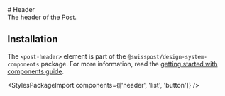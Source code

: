 
<Meta of={HeaderStories} />

<div className="docs-title">
  # Header

  <nav>
    <link-design of={JSON.stringify(HeaderStories)}></link-design>
  </nav>
</div>

<div className="lead">The header of the Post.</div>

<Canvas sourceState="shown" of={HeaderStories.Default} />
<div className="hide-col-default">
  <Controls of={HeaderStories.Default} />
</div>

## Installation

The `<post-header>` element is part of the `@swisspost/design-system-components` package.
For more information, read the [getting started with components guide](/?path=/docs/edfb619b-fda1-4570-bf25-20830303d483--docs).

<StylesPackageImport components={['header', 'list', 'button']} />
